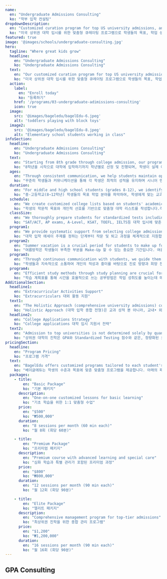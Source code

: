 ```yaml
---
name:
  en: "Undergraduate Admissions Consulting"
  ko: "학부 입학 컨설팅"
dropdownDescription:
  en: "Customized curation program for top US university admissions, analyzing students' goals, academic achievements, and study patterns to provide precise guidance for individual objectives"
  ko: "미국 상위권 대학 입시를 위한 맞춤형 큐레이팅 프로그램으로 학생들의 목표, 학업 성취도, 학업 성향을 파악하여 학업 현황을 분석하고, 개개인의 목표를 위해 정확한 방향을 제시 하게 됩니다."
featured: true
image: '@images/schools/undergraduate-consulting.jpg'
hero:
  tagline: "Where great kids grow"
  headline:
    en: "Undergraduate Admissions Consulting"
    ko: "Undergraduate Admissions Consulting"
  text:
    en: "Our customized curation program for top US university admissions analyzes students' goals, academic achievements, and study patterns to provide precise guidance for their individual objectives"
    ko: "미국 상위권 대학 입시를 위한 맞춤형 큐레이팅 프로그램으로 학생들의 목표, 학업 성취도, 학업 성향을 파악하여 학업 현황을 분석하고, 개개인의 목표를 위해 정확한 방향을 제시 하게 됩니다."
  action:
    label:
      en: "Enroll today"
      ko: "등록하기"
    href: '/programs/03-undergraduate-adimissions-consulting'
    icon: true
  image:
    src: '@images/bageledu/bagelEdu-6.jpeg'
    alt: 'toddlers playing with block toys'
  image2:
    src: '@images/bageledu/bagelEdu-8.jpeg'
    alt: "Elementary school students working in class"
infoSection:
  headline:
    en: "Undergraduate Admissions Consulting"
    ko: "Undergraduate Admissions Consulting"
  text:
    en: "Starting from 8th grade through college admission, our program is designed to maximize students' strengths and create achievable long-term plans. Based on BagelEdu's 8 years of experience and proven success, we help you find the right target universities and majors that suit you."
    ko: "8학년을 시작으로 대학에 입학하기까지 학년별로 선정 및 진행되며, 학생이 실제 이룰 수 있는 장기적인 계획을 설계하고, 학생의 장점을 극대화시키는 방향으로 진행됩니다. 베이글에듀가 8년간 오랜 시간 쌓아온 경험, 그리고 그 과정에서 실제 거둔 성공들을 바탕으로 설계된 플랜으로 당신에게 어울리는 목표 대학과 전공을 찾도록 도와드립니다."
  ages:
    en: "Through consistent communication, we help students maintain optimal grades with assigned senior mentors who guide progress at their own pace. We also explore students' interests and talents to design a balanced portfolio of competitions, internships, club activities, and volunteering."
    ko: "꾸준히 학생들과 커뮤니케이션을 통해 각 학생은 최적의 성적을 유지하며 시니어 멘토어를 배정하여 학생의 속도에 맞춰 성적이 향상 될 수 있도록 방향을 제시해 줍니다. 또한 학생의 관심사와 재능을 탐구하여 대회 수상, 인턴십, 클럽 활동, 과외활동, 자원봉사까지 완벽히 균형 잡힌 활동 포트폴리오를 설계합니다."
  duration:
    en: "For middle and high school students (grades 8-12), we identify target academic fields and design optimized academic roadmaps. Through mentor counseling, we help form positive teacher-student relationships for successful school life."
    ko: "중·고등학교(8~12학년) 학생들의 목표 학업 분야를 파악하여, 학생에게 맞는 교과 과목을 선정하고 최적화된 아카데믹 로드맵으로 학업여정을 설계합니다. 더불어 멘토들의 카운셀링을 통해 학생들이 학교에서 성공할수 있도록 Positive Teacher-Student Relationship을 형성하여 원활한 학교생활을 따라갈 수 있도록 지원합니다."
  schedule:
    en: "We create customized college lists based on students' academic goals and preferences, analyzing admission requirements and developing strategic plans to enhance competitiveness throughout the application process."
    ko: "학생의 학문적 목표와 개인적 선호를 기반으로 맞춤형 대학 리스트를 작성합니다.각 대학의 입학 요건을 분석하고, 지원 전반에 걸쳐 전략적 계획을 수립하여 경쟁력을 높입니다. 학생의 독창적인 프로필과 지원서가 대학 입학 사정관에게 매력적으로 보이도록 작성하는 과정을 함께합니다. 모든 과정은 학생의 입학 성공률을 높이는 것을 목표로 이루어집니다."
  classSize:
    en: "We thoroughly prepare students for standardized tests including SAT/ACT, AP exams, A-Level, KSAT, TOEFL, and IELTS to ensure practical concepts for university admissions."
    ko: "SAT/ACT, AP exams, A-Level, KSAT, TOEFL, IELTS등 대학 입시에 맞춘 공인 시험에서 실전개념을 얻을 수 있도록 철저히 준비시킵니다."
  program1:
    en: "We provide systematic support from selecting college admission essay topics through writing and revision. We guide students to write creative and persuasive essays highlighting their strengths and stories, helping them gain a competitive edge in university evaluations."
    ko: "대학 입학 에세이 주제를 정하는 단계부터 작문 및 퇴고 과정을 체계적으로 지원합니다. 학생 개개인의 강점과 스토리를 살려 창의적이고 설득력 있는 글을 작성하도록 지도하며, 대학 평가에서 경쟁력을 갖출 수 있도록 도와줍니다."
  program2:
    en: "Summer vacation is a crucial period for students to make up for any weaknesses. We plan appropriate extracurricular activities and supplementary classes based on students' interests during the summer break."
    ko: "여름방학은 학생들이 부족한 부분을 Make-Up 할 수 있는 중요한 기간입니다. 여름방학 동안 부족한 부분을 보완하고, 학생의 관심사에 맞는 대외활동 및 보강 수업을 알맞게 계획합니다."
  program3:
    en: "Through continuous communication with students, we guide them in setting career paths and desired majors based on their aptitudes and interests. During mentoring, we help concretize goals and provide realistic advice about academic and career paths."
    ko: "학생들과 지속적으로 소통하여 개인의 적성과 흥미를 바탕으로 진로 방향과 희망 전공을 설정할 수 있도록 지도합니다. 멘토링 과정에서는 학생의 목표와 관심사를 구체화하고, 관련 학문 및 직업 경로에 대한 현실적인 조언을 제공합니다."
  program4:
    en: "Efficient study methods through study planning are crucial for improving academic achievement. We provide effective strategies and learning methods to help students maximize their inherent potential."
    ko: "학습 계획표를 통해 시간을 효율적으로 쓰는 공부방법은 학업 성취도를 높이는데 매우 중요합니다. 학생들에게 효율적인 전략과 학습 방법을 전달하고, 학생들이 내재된 잠재력을 최대한 발휘할 수 있도록 지도합니다."
AdditionalSection:
  headline1:
    en: "Extracurricular Activities Support"
    ko: "Extracurriculars 대외 활동 지원"
  text1:
    en: "The Holistic Approach (comprehensive university admissions) considers not only academic grades but also various activities both inside and outside of school. Universities evaluate students' potential through their awards, leadership and communication skills demonstrated in club activities, and various extracurricular and social activities to determine which students might excel in specific fields. BagelEdu mentors assess which schools and departments best match students' interests, enthusiasm, and potential, providing unwavering support for students to focus on diverse activities including in-school and external awards, autonomous activities, club activities, volunteer work, career activities, reading activities, and arts and physical education activities."
    ko: "Holistic Approach (대학 입학 종합 전형)은 교과 성적 뿐 아니라, 교내• 외의 다양한 활동 실적이 중요하게 반 영되는 전형입니다. 대학에서는 학생들의 수상 경력, 리더쉽과 커뮤니케이션 능력을 보여주는 동아리활동, 다양 한 과외 및 사회 활동 경력 등을 통해 어떤 학생이 어떠한 분야에서 두각을 드러낼 수 있을지를 판단합니다. 베이글에듀이 멘토들은 학생의 관심과 흥미 그리고 잠재 력이 어떠한 학교 및 학과에 적합한지를 판단하고, 학생 이 교내•외 수상 실적, 자율 활동, 동아리 활동, 봉사활 동, 진로 활동, 독서 활동, 예체능 활동 등 다양한 활동에 집중할 수 있게끔 지원을 아끼지 않고 제공합니다."
  headline2:
    en: "College Applications Strategy"
    ko: "College applications 대학 입시 지원서 전략"
  text2:
    en: "Admission to top universities is not determined solely by quantifiable factors like GPA and standardized test scores. Each mentor helps students develop their own unique brand by crafting their strengths and advantages into a storytelling format. Our mentors, who stay current with the latest college admission trends, continuously research, analyze, and update various university admission guidelines to help students achieve their target university goals. Mentors minimize the burden of students having to navigate complex admission guidelines on their own, providing meticulous and detailed customized services from the beginning of the admission process through final school application submission and acceptance."
    ko: "상위권 대학의 진학은 GPA와 Standardized Testing 점수와 같은, 정량화된 요소만으로 정해지는 것이 아닙니다. 각 멘토들은 맡은 학생의 장점과 강점을 Storytelling 형식으로 풀어나가 개별 학생들이 자신만의 Unique한 브랜드를 만들어갈 수 있도록 돕습니다. 늘 대학입시의 최신 트렌드를 파악하고 있는 멘토들은 학생들이 목표 대학에 진학하는 데 도움이 되도록 다양한 대학을 의 입시요강에 대해 지속적으로 연구, 분석, 업데이트를 진행하고 있습니다. 멘토들은 학생들이 복잡한 입시 요강을 스스로 알아봐야 하는 부담을 최소화시키고, 꼼꼼하고 세심한 맞춤서비스와 마찬가지로 입시의 시작부터 최종 학교 원서 제출 및 합격까지 학생과 함께하게 됩니다."
pricingSection:
  headline:
    en: "Program Pricing"
    ko: "프로그램 가격"
  text:
    en: "BagelEdu offers customized programs tailored to each student's level and goals. Choose from the packages below."
    ko: "베이글에듀는 학생의 수준과 목표에 맞춘 맞춤형 프로그램을 제공합니다. 아래의 패키지 중에서 선택하실 수 있습니다."
  packages:
    - title:
        en: "Basic Package"
        ko: "기본 패키지"
      description:
        en: "One-on-one customized lessons for basic learning"
        ko: "기초 학습을 위한 1:1 맞춤형 수업"
      price:
        en: "$500"
        ko: "₩500,000"
      duration:
        en: "8 sessions per month (60 min each)"
        ko: "월 8회 (회당 60분)"

    - title:
        en: "Premium Package"
        ko: "프리미엄 패키지"
      description:
        en: "Premium course with advanced learning and special care"
        ko: "심화 학습과 특별 관리가 포함된 프리미엄 과정"
      price:
        en: "$800"
        ko: "₩800,000"
      duration:
        en: "12 sessions per month (90 min each)"
        ko: "월 12회 (회당 90분)"

    - title:
        en: "Elite Package"
        ko: "엘리트 패키지"
      description:
        en: "Comprehensive management program for top-tier admissions"
        ko: "최상위권 진학을 위한 종합 관리 프로그램"
      price:
        en: "$1,200"
        ko: "₩1,200,000"
      duration:
        en: "16 sessions per month (90 min each)"
        ko: "월 16회 (회당 90분)"
---
```

<div lang="en">

## GPA Consulting <span x-data x-text="$store.language === 'ko' ? '학과목 내신 성적 관리' : 'Academic Performance Management'"></span>

<span x-data x-text="$store.language === 'ko' ? '중고등학교에서의 GPA 는 학생들이 상위권 대학에 진학할때 가장 중요한 기준이 됩니다. 그렇기에 학생의 목표 대학 및 전공에 따라 달라질 수 있는 특정 과목들의 학업 성취도 및 성과는 대학 입시에 있어 가장 중요하다고 생각 할 수 있습니다. 저희 베이글에듀의 컨설턴트들은 학생들이 목표 , 학업 성취도, 학업 성향을 파악하여 학업 현황을 분석하고, 학생들이 성적을 최대한 향상 시킬수 있도록 구체적인 방향을 제시 하게 됩니다.' : 'GPA in middle and high school is the most crucial criterion for admission to top universities. Academic achievement and performance in specific subjects, which can vary depending on target universities and majors, can be considered most important in college admissions. BagelEdu consultants analyze students\' goals, academic achievements, and learning tendencies to assess their academic status and provide specific guidance to help students maximize their grades.'"></span>

<br/><br/><span x-data x-text="$store.language === 'ko' ? '베이글에듀는 US, AP, IB, A-level 등 다양한 커리큘럼에 알맞은 교육 서비스를 제공합니다. GPA consulting 프로그램은 학생마다 다른 성향과 환경을 고려하여 1:1 coaching 을 실시하여, 학생들이 직면하는 문제를 해결하고 높은 수준의 GPA를 유지할 수 있도록 돕는 차별화된 서비를 제공합니다.' : 'BagelEdu provides educational services suitable for various curricula including US, AP, IB, and A-level. The GPA consulting program offers differentiated services through 1:1 coaching that considers each student\'s unique characteristics and environment, helping them solve challenges and maintain high GPAs.'"></span>

<br/><br/><span x-data x-text="$store.language === 'ko' ? '[Standardized Testing 공인 시험 준비]' : 'Standardized Test Preparation'"></span>

<span x-data x-text="$store.language === 'ko' ? '여러국가의 표준화된 Standardize Testing, 예를 들어 SAT/ACT , AP Exams, A-Level, Clep, KSAT, TOEFL, IELTS 등은 GPA 만큼이나 대학 입시에 중요한 척도로 작용합니다. 이러한 시험들은 학생의 전반적인 학업 능력을 보여주기 때문에, 높은 점수를 보유한 학생들은 그만큼 다른 지원자들보다 큰 경쟁 우위를 점할 수 있습니다.' : 'Standardized tests from various countries, such as SAT/ACT, AP Exams, A-Level, Clep, KSAT, TOEFL, and IELTS, are as important as GPA in college admissions. Since these tests demonstrate students\' overall academic abilities, those with high scores can gain significant competitive advantages over other applicants.'"></span>

<span x-data x-text="$store.language === 'ko' ? '이런 시험에 대비하기 위해서는 목표 달성 점수를 위한 전략이 필요하며, 체계적인 계획과 복습 및 멘토의 관리 없이는 좋은 성과를 내기 어렵습니다. 각 시험에서 높은 점수를 보유하고 있으며 실제 시험에 익숙한 베이글에듀의 강사들의 지도아래 함께 학습한다면 시험 준비에 많은 도움이 될 것입니다. 고득적 획득의 know-how 와 경험은 분명 학생의 목표 달성에 한발짝 다가갈 것 이라고 자부합니다.' : 'Preparing for these tests requires strategies to achieve target scores, and it\'s difficult to achieve good results without systematic planning, review, and mentor guidance. Studying under the guidance of BagelEdu instructors, who have high scores and are familiar with actual tests, will be greatly helpful in test preparation. We are confident that our know-how and experience in achieving high scores will help students get closer to their goals.'"></span>
</div>

